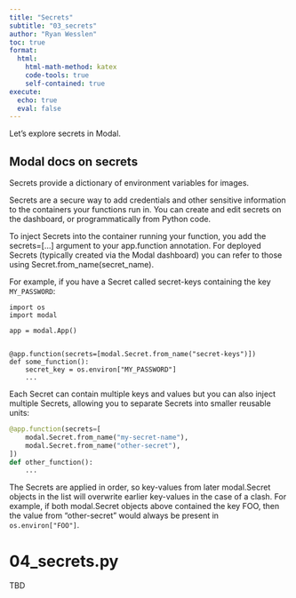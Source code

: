 ```yaml
---
title: "Secrets"
subtitle: "03_secrets"
author: "Ryan Wesslen"
toc: true
format:
  html:
    html-math-method: katex
    code-tools: true
    self-contained: true
execute:
  echo: true
  eval: false
---
```


Let's explore secrets in Modal. 

::: {.callout-note collapse="true"}
## Modal docs on secrets

Secrets provide a dictionary of environment variables for images.

Secrets are a secure way to add credentials and other sensitive information to the containers your functions run in. You can create and edit secrets on the dashboard, or programmatically from Python code.

To inject Secrets into the container running your function, you add the secrets=[...] argument to your app.function annotation. For deployed Secrets (typically created via the Modal dashboard) you can refer to those using Secret.from_name(secret_name).

For example, if you have a Secret called secret-keys containing the key `MY_PASSWORD`:

```
import os
import modal

app = modal.App()


@app.function(secrets=[modal.Secret.from_name("secret-keys")])
def some_function():
    secret_key = os.environ["MY_PASSWORD"]
    ...
```

Each Secret can contain multiple keys and values but you can also inject multiple Secrets, allowing you to separate Secrets into smaller reusable units:

```python
@app.function(secrets=[
    modal.Secret.from_name("my-secret-name"),
    modal.Secret.from_name("other-secret"),
])
def other_function():
    ...
```

The Secrets are applied in order, so key-values from later modal.Secret objects in the list will overwrite earlier key-values in the case of a clash. For example, if both modal.Secret objects above contained the key FOO, then the value from "other-secret" would always be present in `os.environ["FOO"]`.

:::

# 04_secrets.py

TBD